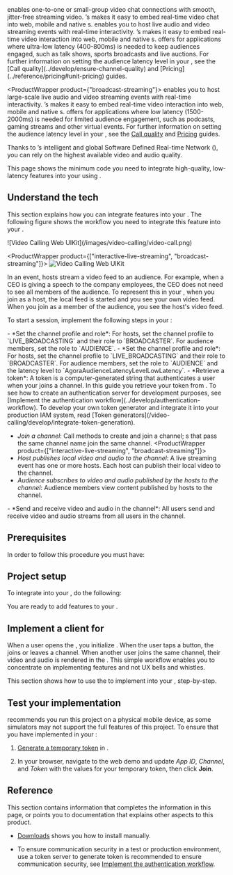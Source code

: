 

<ProductWrapper product="video-calling">
<Vpd k="PRODUCT" /> enables one-to-one or small-group video chat connections with smooth, jitter-free streaming video. <Vg k="COMPANY"/>’s <Vpd k="SDK" /> makes it easy to embed real-time video chat into web, mobile and native <Vpl k="CLIENT"/>s.
</ProductWrapper>
<ProductWrapper product={"interactive-live-streaming"}>
<Vpd k="PRODUCT"/> enables you to host live audio and video streaming events with real-time interactivity. <Vg k="COMPANY"/>’s <Vpd k="SDK" /> makes it easy to embed real-time video interaction into web, mobile and native <Vpl k="CLIENT" />s.
<Vg k="COMPANY" /> offers <Vpd k="PRODUCT"/> for applications where ultra-low latency (400-800ms) is needed to keep audiences engaged, such as talk shows, sports broadcasts and live auctions. For further information on setting the audience latency level in your <Vpl k="CLIENT" />, see the [Call quality](../develop/ensure-channel-quality) and [Pricing](../reference/pricing#unit-pricing) guides.
</ProductWrapper>

<ProductWrapper product={"broadcast-streaming"}>
<Vpd k="PRODUCT"/> enables you to host large-scale live audio and video streaming events with real-time interactivity. <Vg k="COMPANY"/>’s <Vpd k="SDK" /> makes it easy to embed real-time video interaction into web, mobile and native <Vpl k="CLIENT" />s.
<Vg k="COMPANY" /> offers <Vpd k="PRODUCT"/> for applications where low latency (1500-2000ms) is needed for limited audience engagement, such as podcasts, gaming streams and other virtual events. For further information on setting the audience latency level in your <Vpl k="CLIENT" />, see the [Call quality](../develop/ensure-channel-quality) and [Pricing](../reference/pricing#unit-pricing) guides.
</ProductWrapper>

Thanks to <Vg k="COMPANY"/>’s intelligent and global Software Defined Real-time Network ([<Vg k="AGORA_BACKEND" />](../overview/core-concepts#agora-sd-rtn)), you can rely on the highest available video and audio quality.

This page shows the minimum code you need to integrate high-quality, low-latency <Vpd k="PRODUCT" /> features into your <Vpl k="CLIENT" /> using <Vpd k="SDK" />.

## Understand the tech

This section explains how you can integrate <Vpd k="PRODUCT" /> features into your <Vpl k="CLIENT" />. The following figure shows the workflow you need to integrate this feature into your <Vpl k="CLIENT" />.

<ProductWrapper product="video-calling">
![Video Calling Web UIKit](/images/video-calling/video-call.png)
</ProductWrapper>

<ProductWrapper product={["interactive-live-streaming", "broadcast-streaming"]}>
![Video Calling Web UIKit](/images/interactive-live-streaming/get-started-sdk-livestreaming.png)

In an <Vpd k="PRODUCT" /> event, hosts stream a video feed to an audience. For example, when a CEO is giving a speech to the company employees, the CEO does not need to see all members of the audience. To represent this in your <Vpl k="CLIENT" />, when you join as a host, the local feed is started and  you see your own video feed. When you join as a member of the audience, you see the host's video feed.
</ProductWrapper>


To start a session, implement the following steps in your <Vpl k="CLIENT" />:

<ProductWrapper product="interactive-live-streaming">
- *Set the channel profile and role*: For hosts, set the channel profile to `LIVE_BROADCASTING` and their role to `BROADCASTER`. For audience members, set the role to `AUDIENCE`.
</ProductWrapper>
<ProductWrapper product="broadcast-streaming">
- *Set the channel profile and role*: For hosts, set the channel profile to `LIVE_BROADCASTING` and their role to `BROADCASTER`. For audience members, set the role to `AUDIENCE` and the latency level to `AgoraAudienceLatencyLevelLowLatency`.
</ProductWrapper>
- *Retrieve a token*: A token is a computer-generated string that authenticates a user when your <Vpl k="CLIENT" /> joins a channel. In this guide you retrieve your token from <Vg k="CONSOLE" />. To see how to create an authentication server for development purposes, see [Implement the authentication workflow](../develop/authentication-workflow). To develop your own token generator and integrate it into your production IAM system, read [Token generators](/video-calling/develop/integrate-token-generation).

- *Join a channel*: Call methods to create and join a channel; <Vpl k="CLIENT" />s that pass the same channel name join the same channel.
<ProductWrapper product={["interactive-live-streaming", "broadcast-streaming"]}>
- *Host publishes local video and audio to the channel*: A live streaming event has one or more hosts. Each host can publish their local video to the channel.
- *Audience subscribes to video and audio published by the hosts to the channel*: Audience members view content published by hosts to the channel.
</ProductWrapper>
<ProductWrapper product="video-calling">
- *Send and receive video and audio in the channel*: All users send and receive video and audio streams from all users in the channel.
</ProductWrapper>

## Prerequisites

In order to follow this procedure you must have:

<Prerequisites />

## Project setup

To integrate <Vpd k="PRODUCT" /> into your <Vpl k="CLIENT" />, do the following:

<ProjectSetup />

You are ready to add <Vpd k="PRODUCT" /> features to your <Vpl k="CLIENT" />.


## Implement a client for <Vpd k="PRODUCT" />

When a user opens the <Vpl k="CLIENT" />, you initialize <Vg k="ENGINE" />. When the user taps a button, the <Vpl k="CLIENT" /> joins or leaves a channel. When another user joins the same channel, their video and audio is rendered in the <Vpl k="CLIENT" />. This simple workflow enables you to concentrate on implementing <Vg k="COMPANY"/> features and not UX bells and whistles.

This section shows how to use the <Vpd k="SDK" />  to implement <Vpd k="PRODUCT" /> into your <Vpl k="CLIENT" />, step-by-step.

<ProjectImplement />


## Test your implementation

<Vg k="COMPANY"/> recommends you run this project on a physical mobile device, as some simulators may not support the full features of this project. To ensure that you have implemented <Vpd k="PRODUCT" /> in your <Vpl k="CLIENT" />:

1. [Generate a temporary token](../reference/manage-agora-account#generate-a-temporary-token) in <Vg k="CONSOLE" />.

2. In your browser, navigate to the <Link target="_blank" to="{{Global.DEMO_BASIC_VIDEO_CALL_URL}}"><Vg k="COMPANY" /> web demo</Link> and update _App ID_, _Channel_, and _Token_ with the values for your temporary token, then click **Join**.
<ProjectTest />

## Reference

This section contains information that completes the information in this page, or points you to documentation that explains other aspects to this product.

- [Downloads](../reference/downloads) shows you how to install <Vpd k="SDK" /> manually.

- To ensure communication security in a test or production environment, use a token server to generate token is recommended to ensure communication security, see [Implement the authentication workflow](../develop/authentication-workflow).

<Reference />
